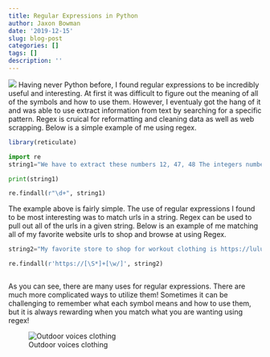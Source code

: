 ```yaml
---
title: Regular Expressions in Python
author: Jaxon Bowman
date: '2019-12-15'
slug: blog-post
categories: []
tags: []
description: ''
---
```

![](/blog/2019-12-15-blog-post_files/meme.jpg)
Having never Python before, I found regular expressions to be incredibly useful and interesting. At first it was difficult to figure out the meaning of all of the symbols and how to use them. However, I eventualy got the hang of it and was able to use extract information from text by searching for a specific pattern. Regex is cruical for reformatting and cleaning data as well as web scrapping. Below is a simple example of me using regex.

```r
library(reticulate)
```

```python
import re
string1="We have to extract these numbers 12, 47, 48 The integers numbers are also interesting: 189 2036 314\',\' is a separator, so please extract these numbers 125,789,1450 and also these 564,90456 We like to offer you 7890$ per month in order to complete this task... we are joking"

print(string1)

re.findall(r"\d+", string1)
```
The example above is fairly simple. The use of regular expressions I found to be most interesting was to match urls in a string. Regex can be used to pull out all of the urls in a given string. Below is an example of me matching all of my favorite website urls to shop and browse at using Regex. 

```python
string2="My favorite store to shop for workout clothing is https://lululemon.com. However, I also love to buy workout or athleisure clothing at https://outdoorvoices.com. For makeup, I enjoy to browse the https://glossier.com website. https://lulus.com has the BEST dresses for any occassion. Another website that I love to shop on for clothing is https://nordstrom.com. Where do you enjoy shopping?"

re.findall(r'https://[\S*]+[\w/]', string2)



```

As you can see, there are many uses for regular expressions. There are much more complicated ways to utilize them! Sometimes it can be challenging to remember what each symbol means and how to use them, but it is always rewarding when you match what you are wanting using regex!


![Outdoor voices clothing](/blog/2019-12-15-blog-post_files/ov1.png)